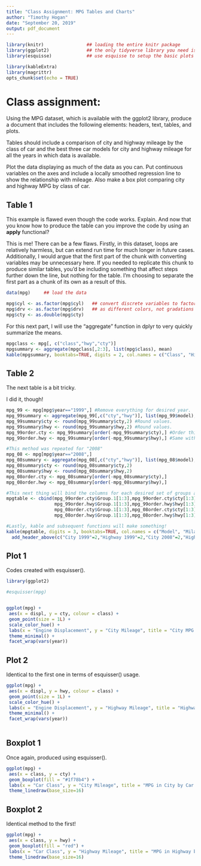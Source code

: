 ```yaml
---
title: "Class Assignment: MPG Tables and Charts"
author: "Timothy Hogan"
date: "September 20, 2019"
output: pdf_document
---
```


```r
library(knitr)                ## loading the entire knitr package
library(ggplot2)              ## the only tidyverse library you need is ggplot2
library(esquisse)             ## use esquisse to setup the basic plots

library(kableExtra)
library(magrittr)
opts_chunk$set(echo = TRUE)
```

# Class assignment:

Using the MPG dataset, which is available with the ggplot2 library, produce a document that includes the following elements: headers, text, tables, and plots.  

Tables should include a comparison of city and highway mileage by the class of car and the best three car models for city and highway mileage for all the years in which data is available.  

Plot the data displaying as much of the data as you can. Put continuous variables on the axes and include a locally smoothed regression line to show the relationship with mileage.  Also make a box plot comparing city and highway MPG by class of car.  


## Table 1

This example is flawed even though the code works.  Explain.
And now that you know how to produce the table can you improve the code 
by using an **apply** functional?

This is me! There can be a few flaws. Firstly, in this dataset, loops are relatively harmless, but can extend run time for much longer in future cases. 
Additionally, I would argue that the first part of the chunk with converting variables may be unnecessary here. If you needed to replicate this chunk to produce similar tables, you'd be including something that affect steps further down the line, but nothing for the table.
I'm choosing to separate the first part as a chunk of its own as a result of this.


```r

data(mpg)     ## load the data

mpg$cyl <- as.factor(mpg$cyl)   ## convert discrete variables to factors so that they plot
mpg$drv <- as.factor(mpg$drv)   ## as different colors, not gradations of one color
mpg$cty <- as.double(mpg$cty)
```

For this next part, I will use the "aggregate" function in dplyr to very quickly summarize the means.

```r

mpgclass <- mpg[, c("class","hwy","cty")]
mpgsummary <- aggregate(mpgclass[,2:3], list(mpg$class), mean)
kable(mpgsummary, booktabs=TRUE, digits = 2, col.names = c("Class", "Highway", "City"), align = "c")
```


## Table 2

The next table is a bit tricky. 

I did it, though!

```r
mpg_99 <- mpg[mpg$year=="1999",] #Remove everything for desired year.
mpg_99summary <- aggregate(mpg_99[,c("cty","hwy")], list(mpg_99$model), mean) # Aggregate everything by model for desired variables.
mpg_99summary$cty <- round(mpg_99summary$cty,2) #Round values.
mpg_99summary$hwy <- round(mpg_99summary$hwy,2) #Round values.
mpg_99order.cty <- mpg_99summary[order(-mpg_99summary$cty),] #Order this column in a new data frame.
mpg_99order.hwy <- mpg_99summary[order(-mpg_99summary$hwy),] #Same with this. With this and the previous one, I chose not to remove the hwy column. It can easily be removed but I was interested in comparing them.

#This method was repeated for "2008"
mpg_08 <- mpg[mpg$year=="2008",]
mpg_08summary <- aggregate(mpg_08[,c("cty","hwy")], list(mpg_08$model), mean)
mpg_08summary$cty <- round(mpg_08summary$cty,2)
mpg_08summary$hwy <- round(mpg_08summary$hwy,2)
mpg_08order.cty <- mpg_08summary[order(-mpg_08summary$cty),]
mpg_08order.hwy <- mpg_08summary[order(-mpg_08summary$hwy),]

#This next thing will bind the columns for each desired set of groups and effects.
mpgtable <- cbind(mpg_99order.cty$Group.1[1:3],mpg_99order.cty$cty[1:3], 
                  mpg_99order.hwy$Group.1[1:3],mpg_99order.hwy$hwy[1:3],
                  mpg_08order.cty$Group.1[1:3],mpg_08order.cty$cty[1:3],
                  mpg_08order.hwy$Group.1[1:3],mpg_08order.hwy$hwy[1:3])

#Lastly, kable and subsequent functions will make something!
kable(mpgtable, digits = 3, booktabs=TRUE, col.names = c("Model", "Milage", "Model", "Milage","Model", "Milage", "Model", "Milage")) %>%
  add_header_above(c("City 1999"=2,"Highway 1999"=2,"City 2008"=2,"Highway 2008"=2))

```


## Plot 1

Codes created with esquisser().

```r

library(ggplot2)

#esquisser(mpg)


ggplot(mpg) +
 aes(x = displ, y = cty, colour = class) +
 geom_point(size = 1L) +
 scale_color_hue() +
 labs(x = "Engine Displacement", y = "City Mileage", title = "City MPG by Class of Car", subtitle = "1999 and 2008", color = "Car Class") +
 theme_minimal() +
 facet_wrap(vars(year))
```
 
## Plot 2
 
Identical to the first one in terms of esquisser() usage. 
 
```r
ggplot(mpg) +
 aes(x = displ, y = hwy, colour = class) +
 geom_point(size = 1L) +
 scale_color_hue() +
 labs(x = "Engine Displacement", y = "Highway Mileage", title = "Highway MPG by Class of Car", subtitle = "1999 and 2008", color = "Car Class") +
 theme_minimal() +
 facet_wrap(vars(year))
 
```

\newpage

## Boxplot 1

Once again, produced using esquisser().

```r
ggplot(mpg) +
 aes(x = class, y = cty) +
 geom_boxplot(fill = "#1f78b4") +
 labs(x = "Car Class", y = "City Mileage", title = "MPG in City by Car Class") +
 theme_linedraw(base_size=16)
```

\newpage

## Boxplot 2

Identical method to the first!

```r
ggplot(mpg) +
 aes(x = class, y = hwy) +
 geom_boxplot(fill = "red") +
 labs(x = "Car Class", y = "Highway Mileage", title = "MPG in Highway by Car Class") +
 theme_linedraw(base_size=16)
```